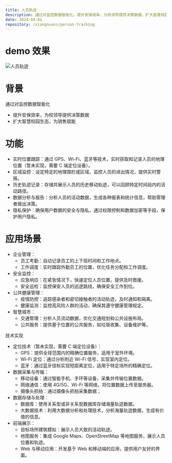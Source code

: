 ```yaml
---
title: 人员轨迹
description: 通过对监控数据智能化，提升安保效率，为校领导提供决策数据，扩大智慧校园生态，为销售赋能人员轨迹系统是一种用于跟踪和记录人员活动轨迹的系统。它在各种应用场景中非常有用，如企业管理、安全监控、公共健康管理等
date: 2024-04-01
repository: /xiangnuans/person-tracking
---
```


# demo 效果

![人员轨迹](./person-tracking/tracking.png)

# 背景

通过对监控数据智能化

- 提升安保效率，为校领导提供决策数据
- 扩大智慧校园生态，为销售赋能

# 功能

- 实时位置跟踪：通过 GPS、Wi-Fi、蓝牙等技术，实时获取和记录人员的地理位置（暂未实现，需要 C 端定位设备）。
- 区域监控：设定特定的地理围栏或区域，监控人员的进出情况，提供实时警报。
- 历史轨迹记录：存储并展示人员的历史移动轨迹，可以回顾特定时间段内的活动路径。
- 数据分析与报告：分析人员的活动数据，生成各种报表和统计信息，帮助管理者做出决策。
- 隐私保护：确保用户数据的安全与隐私，通过权限控制和数据加密等手段，保护用户隐私。

# 应用场景

- 企业管理：
  - 员工考勤：自动记录员工的上下班时间和工作地点。
  - 工作调度：实时跟踪外勤员工的位置，优化任务分配和工作调度。
- 安全监控：
  - 应急响应：在紧急情况下，快速定位人员位置，提供及时救援。
  - 安全巡检：监控保安人员的巡逻路线，确保安全工作到位。
- 公共健康管理：
  - 疫情防控：追踪感染者和密切接触者的活动轨迹，及时通知和隔离。
  - 健康监测：监控高风险人群的活动，确保其遵守健康管理规定。
- 智慧城市：
  - 交通管理：分析人员流动数据，优化交通规划和公共设施布局。
  - 公共服务：提供基于位置的公共服务，如垃圾收集、设备维护等。

技术实现

- 定位技术（暂未实现，需要 C 端定位设备）：
  - GPS：提供全球范围内的精确位置服务，适用于室外环境。
  - Wi-Fi 定位：通过分析附近 Wi-Fi 信号，实现室内定位。
  - 蓝牙：通过蓝牙信标实现短距离定位，适用于特定场所的精确定位。
- 数据采集与传输：
  - 移动设备：通过智能手机、手环等设备，采集并传输位置数据。
  - 网络通信：使用 4G/5G、Wi-Fi 等网络，将位置数据上传至服务器。
  - 摄像头抓拍：通过摄像头抓拍采集数据；
- 数据存储与处理：
  - 数据库：使用关系型或非关系型数据库存储海量轨迹数据。
  - 大数据技术：利用大数据分析和处理技术，分析海量轨迹数据，生成有价值的信息。
- 前端展示：
  - 目标场所建筑模拟：展示人员大致的活动轨迹。
  - 地图服务：集成 Google Maps、OpenStreetMap 等地图服务，展示人员位置和轨迹。
  - Web 与移动应用：开发基于 Web 和移动端的应用，提供用户友好的界面。
